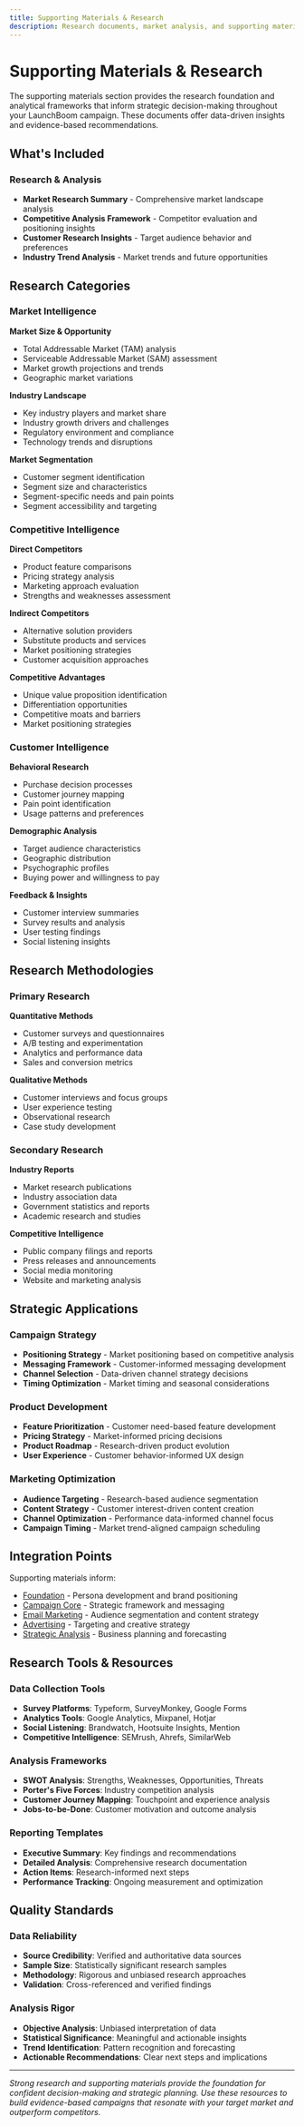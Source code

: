 ```yaml
---
title: Supporting Materials & Research
description: Research documents, market analysis, and supporting materials that inform campaign strategy and decision-making.
---
```


# Supporting Materials & Research

The supporting materials section provides the research foundation and analytical frameworks that inform strategic decision-making throughout your LaunchBoom campaign. These documents offer data-driven insights and evidence-based recommendations.

## What's Included

### Research & Analysis
- **Market Research Summary** - Comprehensive market landscape analysis
- **Competitive Analysis Framework** - Competitor evaluation and positioning insights
- **Customer Research Insights** - Target audience behavior and preferences
- **Industry Trend Analysis** - Market trends and future opportunities

## Research Categories

### Market Intelligence
**Market Size & Opportunity**
- Total Addressable Market (TAM) analysis
- Serviceable Addressable Market (SAM) assessment
- Market growth projections and trends
- Geographic market variations

**Industry Landscape**
- Key industry players and market share
- Industry growth drivers and challenges
- Regulatory environment and compliance
- Technology trends and disruptions

**Market Segmentation**
- Customer segment identification
- Segment size and characteristics
- Segment-specific needs and pain points
- Segment accessibility and targeting

### Competitive Intelligence
**Direct Competitors**
- Product feature comparisons
- Pricing strategy analysis
- Marketing approach evaluation
- Strengths and weaknesses assessment

**Indirect Competitors**
- Alternative solution providers
- Substitute products and services
- Market positioning strategies
- Customer acquisition approaches

**Competitive Advantages**
- Unique value proposition identification
- Differentiation opportunities
- Competitive moats and barriers
- Market positioning strategies

### Customer Intelligence
**Behavioral Research**
- Purchase decision processes
- Customer journey mapping
- Pain point identification
- Usage patterns and preferences

**Demographic Analysis**
- Target audience characteristics
- Geographic distribution
- Psychographic profiles
- Buying power and willingness to pay

**Feedback & Insights**
- Customer interview summaries
- Survey results and analysis
- User testing findings
- Social listening insights

## Research Methodologies

### Primary Research
**Quantitative Methods**
- Customer surveys and questionnaires
- A/B testing and experimentation
- Analytics and performance data
- Sales and conversion metrics

**Qualitative Methods**
- Customer interviews and focus groups
- User experience testing
- Observational research
- Case study development

### Secondary Research
**Industry Reports**
- Market research publications
- Industry association data
- Government statistics and reports
- Academic research and studies

**Competitive Intelligence**
- Public company filings and reports
- Press releases and announcements
- Social media monitoring
- Website and marketing analysis

## Strategic Applications

### Campaign Strategy
- **Positioning Strategy** - Market positioning based on competitive analysis
- **Messaging Framework** - Customer-informed messaging development
- **Channel Selection** - Data-driven channel strategy decisions
- **Timing Optimization** - Market timing and seasonal considerations

### Product Development
- **Feature Prioritization** - Customer need-based feature development
- **Pricing Strategy** - Market-informed pricing decisions
- **Product Roadmap** - Research-driven product evolution
- **User Experience** - Customer behavior-informed UX design

### Marketing Optimization
- **Audience Targeting** - Research-based audience segmentation
- **Content Strategy** - Customer interest-driven content creation
- **Channel Optimization** - Performance data-informed channel focus
- **Campaign Timing** - Market trend-aligned campaign scheduling

## Integration Points

Supporting materials inform:
- [Foundation](/foundation/) - Persona development and brand positioning
- [Campaign Core](/campaign-core/) - Strategic framework and messaging
- [Email Marketing](/email-marketing/) - Audience segmentation and content strategy
- [Advertising](/advertising/) - Targeting and creative strategy
- [Strategic Analysis](/strategic-analysis/) - Business planning and forecasting

## Research Tools & Resources

### Data Collection Tools
- **Survey Platforms**: Typeform, SurveyMonkey, Google Forms
- **Analytics Tools**: Google Analytics, Mixpanel, Hotjar
- **Social Listening**: Brandwatch, Hootsuite Insights, Mention
- **Competitive Intelligence**: SEMrush, Ahrefs, SimilarWeb

### Analysis Frameworks
- **SWOT Analysis**: Strengths, Weaknesses, Opportunities, Threats
- **Porter's Five Forces**: Industry competition analysis
- **Customer Journey Mapping**: Touchpoint and experience analysis
- **Jobs-to-be-Done**: Customer motivation and outcome analysis

### Reporting Templates
- **Executive Summary**: Key findings and recommendations
- **Detailed Analysis**: Comprehensive research documentation
- **Action Items**: Research-informed next steps
- **Performance Tracking**: Ongoing measurement and optimization

## Quality Standards

### Data Reliability
- **Source Credibility**: Verified and authoritative data sources
- **Sample Size**: Statistically significant research samples
- **Methodology**: Rigorous and unbiased research approaches
- **Validation**: Cross-referenced and verified findings

### Analysis Rigor
- **Objective Analysis**: Unbiased interpretation of data
- **Statistical Significance**: Meaningful and actionable insights
- **Trend Identification**: Pattern recognition and forecasting
- **Actionable Recommendations**: Clear next steps and implications

---

*Strong research and supporting materials provide the foundation for confident decision-making and strategic planning. Use these resources to build evidence-based campaigns that resonate with your target market and outperform competitors.*